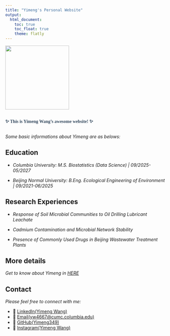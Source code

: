 ```yaml
---
title: "Yimeng's Personal Website"
output: 
  html_document:
    toc: true
    toc_float: true
    theme: flatly
---
```


![](IMG_4818.JPG){width=200px}

<div style="text-align: font-size: 12px; font-weight: 600; color: #34495e; margin: 30px 0; font-family: 'Georgia', serif;">
✨ This is Yimeng Wang's awesome website! ✨
</div>

*Some basic informations about Yimeng are as belows:*

## Education

- *Columbia University: M.S. Biostatistics (Data Science) | 09/2025-05/2027*

 - *Beijing Normal University: B.Eng. Ecological Engineering of Environment | 09/2021-06/2025*

## Research Experiences

 - *Response of Soil Microbial Communities to Oil Drilling Lubricant Leachate*

 - *Cadmium Contamination and Microbial Network Stability*

 - *Presence of Commonly Used Drugs in Beijing Wastewater Treatment Plants*

## More details

*Get to know about Yimeng in [HERE](resume.html)*

## Contact

*Please feel free to connect with me:*

- 💼 [LinkedIn(Yimeng Wang)](https://www.linkedin.com/in/yimeng-wang-4703a2383/)
- 📧 [Email(yw4667@cumc.columbia.edu)](mailto:yw4667@cumc.columbia.edu)
- 🐙 [GitHub(Yimeng349)](http://github.com/yimeng349/)
- 📸 [Instagram(Yimeng Wang)](https://www.instagram.com/1mengw349?igsh=ajY6bXY0dDhyNHk5&utm_source=qr)